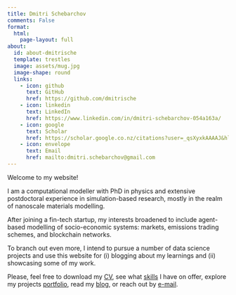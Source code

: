 ```yaml
---
title: Dmitri Schebarchov
comments: False
format:
  html:
    page-layout: full
about:
  id: about-dmitrische
  template: trestles
  image: assets/mug.jpg
  image-shape: round 
  links:
    - icon: github
      text: GitHub
      href: https://github.com/dmitrische
    - icon: linkedin
      text: LinkedIn
      href: https://www.linkedin.com/in/dmitri-schebarchov-054a163a/
    - icon: google
      text: Scholar
      href: https://scholar.google.co.nz/citations?user=_qsXyxkAAAAJ&hl=en
    - icon: envelope
      text: Email
      href: mailto:dmitri.schebarchov@gmail.com
---
```


:::{#about-dmitrische}
Welcome to my website! 

I am a computational modeller with PhD in physics and extensive postdoctoral experience in simulation-based research, mostly in the realm of nanoscale materials modelling. 

After joining a fin-tech startup, my interests broadened to include agent-based modelling of socio-economic systems: markets, emissions trading schemes, and blockchain networks. 

To branch out even more, I intend to pursue a number of data science projects and use this website for (i) blogging about my learnings and (ii) showcasing some of my work. 

Please, feel free to download my [CV](assets/DmitriCV.pdf), see what [skills](skills/skills.qmd) I have on offer, explore my projects [portfolio](work/index.qmd), read my [blog](blog/index.qmd), or reach out by [e-mail](mailto:dmitri.schebarchov@gmail.com).
:::